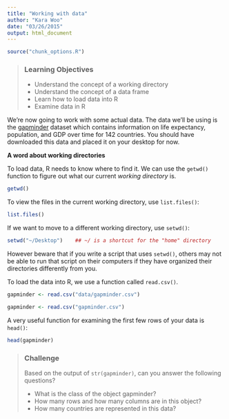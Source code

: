 ```yaml
---
title: "Working with data"
author: "Kara Woo"
date: "03/26/2015"
output: html_document
---
```


```r
source("chunk_options.R")
```

> ### Learning Objectives {.objectives}
>
> * Understand the concept of a working directory
> * Understand the concept of a data frame
> * Learn how to load data into R
> * Examine data in R

We're now going to work with some actual data. The data we'll be using is the
[gapminder](https://github.com/jennybc/gapminder) dataset which contains
information on life expectancy, population, and GDP over time for 142 countries.
You should have downloaded this data and placed it on your desktop for now.

**A word about working directories**

To load data, R needs to know where to find it. We can use the `getwd()`
function to figure out what our current *working directory* is.

```r
getwd()
```

To view the files in the current working directory, use `list.files()`:

```r
list.files()
```

If we want to move to a different working directory, use `setwd()`:
```r
setwd("~/Desktop")    ## ~/ is a shortcut for the "home" directory
```

However beware that if you write a script that uses `setwd()`, others may not be
able to run that script on their computers if they have organized their
directories differently from you.

To load the data into R, we use a function called `read.csv()`.

```r
gapminder <- read.csv("data/gapminder.csv")
```

```r
gapminder <- read.csv("gapminder.csv")
```

A very useful function for examining the first few rows of your data is
`head()`:

```r
head(gapminder)
```

> ### Challenge {.challenge}
>
> Based on the output of `str(gapminder)`, can you answer the following questions?
>
> * What is the class of the object gapminder?
> * How many rows and how many columns are in this object?
> * How many countries are represented in this data?
